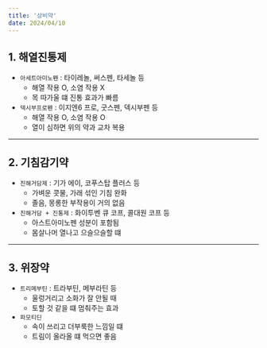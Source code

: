 ```yaml
---
title: '상비약'
date: 2024/04/10
---
```


## 1. 해열진통제

- `아세트아미노펜` : 타이레놀, 써스펜, 타세놀 등
  - 해열 작용 O, 소염 작용 X
  - 목 따가울 떄 진통 효과가 빠름
- `덱시부프로펜` : 이지엔6 프로, 굿스펜, 덱시부펜 등
  - 해열 작용 O, 소염 작용 O
  - 열이 심하면 위의 약과 교차 복용

---

## 2. 기침감기약

- `진해거담제` : 기가 에이, 코푸스탑 플러스 등
  - 가벼운 콧물, 가래 섞인 기침 완화
  - 졸음, 몽롱한 부작용이 거의 없음
- `진해거담 + 진통제` : 화이투벤 큐 코프, 콜대원 코프 등
  - 아스트아미노펜 성분이 포함됨
  - 몸살나머 열나고 으슬으슬할 떄

---

## 3. 위장약

- `트리메부틴` : 트라부틴, 메부라틴 등
  - 울렁거리고 소화가 잘 안될 때
  - 토할 것 같을 떄 멈춰주는 효과
- `파모티딘`
  - 속이 쓰리고 더부룩한 느낌일 떄
  - 트림이 올라올 떄 먹으면 좋음
